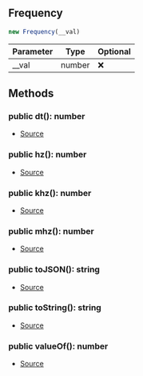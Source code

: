 ## Frequency


```typescript
new Frequency(__val)
```
| Parameter | Type | Optional |
| ----------- | ----------- | ----------- |
| __val | number | ❌ |




## Methods
### public dt(): number
- [Source](https://github.com/Androz2091/discord-player/blob/7529a33/packages/equalizer/src/utils/Frequency.ts#L19)
### public hz(): number
- [Source](https://github.com/Androz2091/discord-player/blob/7529a33/packages/equalizer/src/utils/Frequency.ts#L15)
### public khz(): number
- [Source](https://github.com/Androz2091/discord-player/blob/7529a33/packages/equalizer/src/utils/Frequency.ts#L7)
### public mhz(): number
- [Source](https://github.com/Androz2091/discord-player/blob/7529a33/packages/equalizer/src/utils/Frequency.ts#L11)
### public toJSON(): string
- [Source](https://github.com/Androz2091/discord-player/blob/7529a33/packages/equalizer/src/utils/Frequency.ts#L31)
### public toString(): string
- [Source](https://github.com/Androz2091/discord-player/blob/7529a33/packages/equalizer/src/utils/Frequency.ts#L27)
### public valueOf(): number
- [Source](https://github.com/Androz2091/discord-player/blob/7529a33/packages/equalizer/src/utils/Frequency.ts#L23)